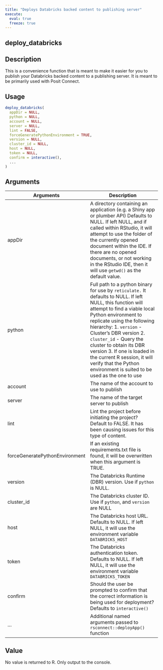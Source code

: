 ```yaml
---
title: "Deploys Databricks backed content to publishing server"
execute:
  eval: true
  freeze: true
---
```


## deploy_databricks

## Description
This is a convenience function that is meant to make it easier for you to publish your Databricks backed content to a publishing server. It is meant to be primarily used with Posit Connect.


## Usage
```r
deploy_databricks(
  appDir = NULL,
  python = NULL,
  account = NULL,
  server = NULL,
  lint = FALSE,
  forceGeneratePythonEnvironment = TRUE,
  version = NULL,
  cluster_id = NULL,
  host = NULL,
  token = NULL,
  confirm = interactive(),
  ...
)
```

## Arguments
|Arguments|Description|
|---|---|
| appDir | A directory containing an application (e.g. a Shiny app or plumber API) Defaults to NULL. If left NULL, and if called within RStudio, it will attempt to use the folder of the currently opened document within the IDE. If there are no opened documents, or not working in the RStudio IDE, then it will use `getwd()` as the default value. |
| python | Full path to a python binary for use by `reticulate.` It defaults to NULL. If left NULL, this function will attempt to find a viable local Python environment to replicate using the following hierarchy:         1. `version` - Cluster's DBR version         2. `cluster_id` - Query the cluster to obtain its DBR version         3. If one is loaded in the current R session, it will verify           that the Python environment is suited to be used as the one           to use  |
| account | The name of the account to use to publish |
| server | The name of the target server to publish |
| lint | Lint the project before initiating the project? Default to FALSE. It has been causing issues for this type of content. |
| forceGeneratePythonEnvironment | If an existing requirements.txt file is found, it will be overwritten when this argument is TRUE. |
| version | The Databricks Runtime (DBR) version. Use if `python` is NULL. |
| cluster_id | The Databricks cluster ID. Use if `python`, and `version` are NULL |
| host | The Databricks host URL. Defaults to NULL. If left NULL, it will use the environment variable `DATABRICKS_HOST` |
| token | The Databricks authentication token. Defaults to NULL. If left NULL, it will use the environment variable `DATABRICKS_TOKEN` |
| confirm | Should the user be prompted to confirm that the correct information is being used for deployment? Defaults to `interactive()` |
| ... | Additional named arguments passed to `rsconnect::deployApp()` function |


## Value
No value is returned to R. Only output to the console.






